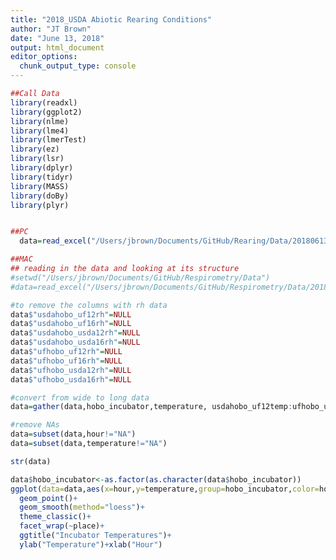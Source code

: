 ```yaml
---
title: "2018_USDA Abiotic Rearing Conditions"
author: "JT Brown"
date: "June 13, 2018"
output: html_document
editor_options: 
  chunk_output_type: console
---
```


```r
##Call Data
library(readxl)
library(ggplot2)
library(nlme)
library(lme4)
library(lmerTest)
library(ez)
library(lsr)
library(dplyr)
library(tidyr)
library(MASS)
library(doBy)
library(plyr)


##PC
  data=read_excel("/Users/jbrown/Documents/GitHub/Rearing/Data/20180613_Larval LH Incubator Temp Comparison.xlsx",sheet = "Sheet1")

##MAC
## reading in the data and looking at its structure
#setwd("/Users/jbrown/Documents/GitHub/Respirometry/Data")
#data=read_excel("/Users/jbrown/Documents/GitHub/Respirometry/Data/20180613_Larval LH Incubator Temp Comparison.xlsx",sheet = "Sheet1")

#to remove the columns with rh data
data$"usdahobo_uf12rh"=NULL
data$"usdahobo_uf16rh"=NULL
data$"usdahobo_usda12rh"=NULL
data$"usdahobo_usda16rh"=NULL
data$"ufhobo_uf12rh"=NULL
data$"ufhobo_uf16rh"=NULL
data$"ufhobo_usda12rh"=NULL
data$"ufhobo_usda16rh"=NULL 

#convert from wide to long data
data=gather(data,hobo_incubator,temperature, usdahobo_uf12temp:ufhobo_usda16temp)

#remove NAs
data=subset(data,hour!="NA")
data=subset(data,temperature!="NA")

str(data)
```


```r
data$hobo_incubator<-as.factor(as.character(data$hobo_incubator))
ggplot(data=data,aes(x=hour,y=temperature,group=hobo_incubator,color=hobo_incubator))+
  geom_point()+
  geom_smooth(method="loess")+
  theme_classic()+
  facet_wrap(~place)+
  ggtitle("Incubator Temperatures")+
  ylab("Temperature")+xlab("Hour")
```

